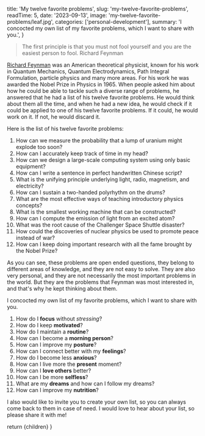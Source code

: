 
  title: 'My twelve favorite problems',
  slug: 'my-twelve-favorite-problems',
  readTime: 5,
  date: '2023-09-13',
  image: 'my-twelve-favorite-problems/leaf.jpg',
  categories: ['personal-development'],
  summary: 'I concocted my own list of my favorite problems, which I want to share with you.',
}

> The first principle is that you must not fool yourself and you are the easiest person to fool.
> Richard Feynman

[Richard Feynman](https://en.wikipedia.org/wiki/Richard_Feynman) was an American theoretical physicist, known for his work in Quantum Mechanics, Quantum Electrodynamics, Path Integral Formulation, particle physics and many more areas. For his work he was awarded the Nobel Prize in Physics in 1965. When people asked him about how he could be able to tackle such a diverse range of problems, he answered that he had a list of his twelve favorite problems. He would think about them all the time, and when he had a new idea, he would check if it could be applied to one of his twelve favorite problems. If it could, he would work on it. If not, he would discard it.

Here is the list of his twelve favorite problems:

1. How can we measure the probability that a lump of uranium might explode too soon?
2. How can I accurately keep track of time in my head?
3. How can we design a large-scale computing system using only basic equipment?
4. How can I write a sentence in perfect handwritten Chinese script?
5. What is the unifying principle underlying light, radio, magnetism, and electricity?
6. How can I sustain a two-handed polyrhythm on the drums?
7. What are the most effective ways of teaching introductory physics concepts?
8. What is the smallest working machine that can be constructed?
9. How can I compute the emission of light from an excited atom?
10. What was the root cause of the Challenger Space Shuttle disaster?
11. How could the discoveries of nuclear physics be used to promote peace instead of war?
12. How can I keep doing important research with all the fame brought by the Nobel Prize?

As you can see, these problems are open ended questions, they belong to different areas of knowledge, and they are not easy to solve. They are also very personal, and they are not necessarily the most important problems in the world. But they are the problems that Feynman was most interested in, and that's why he kept thinking about them.

I concocted my own list of my favorite problems, which I want to share with you.

1. How do I **focus** without _stressing_?
2. How do I keep **motivated**?
3. How do I maintain a **routine**?
4. How can I become a **morning person**?
5. How can I improve my **posture**?
6. How can I connect better with my **feelings**?
7. How do I become less **anxious**?
8. How can I live more the **present** moment?
9. How can I **love others** better?
10. How can I be more **selfless**?
11. What are my **dreams** and how can I follow my dreams?
12. How can I improve my **nutrition**?

I also would like to invite you to create your own list, so you can always come back to them in case of need. I would love to hear about your list, so please share it with me!

  return <PostLayout slug="my-twelve-favorite-problems">{children}</PostLayout>
}
